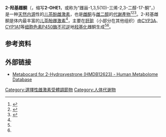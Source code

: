 {{Chembox
<!-- Images -->
| ImageFile = 2-Hydroxyestrone.svg
| ImageSize = 200px
| ImageAlt =
<!-- Names -->
| IUPACName = (8''R'',9''S'',13''S'',14''S'')-2,3-dihydroxy-13-methyl-7,8,9,11,12,14,15,16-octahydro-6''H''-cyclopenta[a]phenanthren-17-one
| OtherNames = 2-OHE1; 2,3-Dihydroxyestra-1,3,5(10)-trien-17-one; Estra-1,3,5(10)-trien-2,3-diol-17-one
<!-- Sections -->
| Section1 = {{Chembox Identifiers
| CASNo = 362-06-1
| CASNo_Ref = {{cascite|correct|CAS}}
| ChEBI = 1156
| ChEMBL = 1627343
| KEGG = C05298
| PubChem = 440623
| ChemSpiderID = 389514
| SMILES = C[C@]12CC[C@H]3[C@H]([C@@H]1CCC2=O)CCC4=CC(=C(C=C34)O)O
| StdInChI = 1S/C18H22O3/c1-18-7-6-11-12(14(18)4-5-17(18)21)3-2-10-8-15(19)16(20)9-13(10)11/h8-9,11-12,14,19-20H,2-7H2,1H3/t11-,12+,14-,18-/m0/s1
| StdInChIKey = SWINWPBPEKHUOD-JPVZDGGYSA-N
| UNII = UQS3A06ILY
  }}
| Section2 = {{Chembox Properties
| C=18 | H=22 | O=3
| MolarMass = 286.371 g/mol
| Appearance = 
| Density = 
| MeltingPt = {{convert|196|-|196|C|K}}<ref>{{cite journal|journal=The Journal of Organic Chemistry|volume=25|issue=4|language=en|issn=0022-3263|date=1960-04|pages=585–588|doi=10.1021/jo01074a026|url=https://pubs.acs.org/doi/abs/10.1021/jo01074a026|title=Catechol Derivatives of Estrogens 1|accessdate=2021-01-26|author=Jack Fishman, Maria Tomasz, Rosemarie Lehman}}</ref>
| BoilingPt = 
| Solubility = 
  }}
| Section3 = {{Chembox Hazards
| MainHazards =
| FlashPt =
| AutoignitionPt =
  }}
}}
'''2-羟基雌酮'''（{{lang-en|2-Hydroxyestrone}}，缩写'''2-OHE1'''，或称为“雌甾-1,3,5(10)-三烯-2,3-二醇-17-酮”，{{lang|en|estra-1,3,5(10)-trien-2,3-diol-17-one}}）是一种[[天然产物|天然]][[内源|内源]]性的[[儿茶酚雌激素|儿茶酚雌激素]]，也是[[雌酮|雌酮]]与[[雌二醇|雌二醇]]的[[代謝產物|代謝產物]]<ref name="OettelSchillinger2012">{{cite book|first1=Michael|last1=Oettel|first2=Ekkehard|last2=Schillinger|name-list-style=vanc|title=Estrogens and Antiestrogens I: Physiology and Mechanisms of Action of Estrogens and Antiestrogens|url=https://books.google.com/books?id=0BfrCAAAQBAJ&pg=PA235|date=6 December 2012|publisher=Springer Science & Business Media|isbn=978-3-642-58616-3|pages=227|access-date=2021-01-26|archive-date=2020-12-15|archive-url=https://web.archive.org/web/20201215185305/https://books.google.com/books?id=0BfrCAAAQBAJ&pg=PA235|dead-url=no}}</ref><ref name="Rakel2012">{{cite book|first = David | last =  Rakel | name-list-style = vanc |title=Integrative Medicine|url=https://books.google.com/books?id=jlVtJzBwAcEC&pg=PA338|year=2012|publisher=Elsevier Health Sciences|isbn=1-4377-1793-4|pages=338–}}</ref><ref name="Buchsbaum2012">{{cite book| vauthors =  Buchsbaum HJ |title=The Menopause|url=https://books.google.com/books?id=z0LuBwAAQBAJ&pg=PA65|date=6 December 2012|publisher=Springer Science & Business Media|isbn=978-1-4612-5525-3|pages=64–65}}</ref>。2-羟基雌酮是体内最丰富的[[儿茶酚雌激素|儿茶酚雌激素]]<ref name="Buchsbaum2012" />，主要在[[肝脏|肝脏]]（小部分在其他组织）由[[CYP3A|CYP3A]]、[[CYP1A1|CYP1A1]]等[[细胞色素P450|细胞色素P450]][[酶|酶]][[可逆反應|不可逆]]地[[羟基化|羟基化]]雌酮生成<ref name="OettelSchillinger2012" /><ref name="Buchsbaum2012" />。

== 参考资料 ==
{{reflist|25em}}
== 外部链接 ==
* [http://www.hmdb.ca/metabolites/HMDB00343 Metabocard for 2-Hydroxyestrone (HMDB12623) - Human Metabolome Database]{{Wayback|url=http://www.hmdb.ca/metabolites/HMDB00343 |date=20171028082847 }}

{{甾体激素}}

[[Category:選擇性雌激素受體調節物|Category:選擇性雌激素受體調節物]]
[[Category:人体代谢物|Category:人体代谢物]]